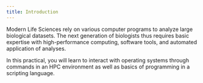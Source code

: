 ```yaml
---
title: Introduction
---
```


Modern Life Sciences rely on various computer programs to analyze large biological datasets. The next generation of biologists thus requires basic expertise with high-performance computing, software tools, and automated application of analyses.

In this practical, you will learn to interact with operating systems through commands in an HPC environment as well as basics of programming in a scripting language.
